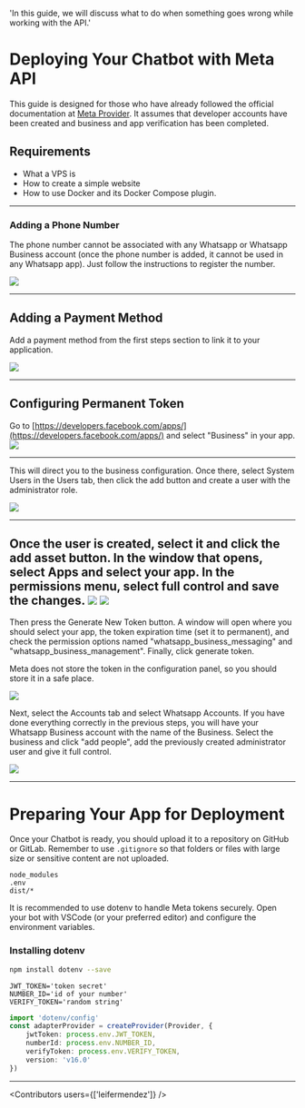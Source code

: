 
  'In this guide, we will discuss what to do when something goes wrong while working with the API.'

# Deploying Your Chatbot with Meta API

This guide is designed for those who have already followed the official documentation at [Meta Provider](/providers/meta).
 It assumes that developer accounts have been created and business and app verification has been completed.

## Requirements

- What a VPS is
- How to create a simple website
- How to use Docker and its Docker Compose plugin.

---


### Adding a Phone Number

The phone number cannot be associated with any Whatsapp or Whatsapp Business account (once the phone number is added, it cannot be used in any Whatsapp app). Just follow the instructions to register the number.

<Image src="https://i.imgur.com/QIWL7Of.png" />

---

## Adding a Payment Method

Add a payment method from the first steps section to link it to your application.

<Image src="https://i.imgur.com/ORr9Zrf.png" />

---

## Configuring Permanent Token

Go to [https://developers.facebook.com/apps/](https://developers.facebook.com/apps/) and select "Business" in your app. 
<Image src="https://i.imgur.com/5EjHuFH.png" />

---

This will direct you to the business configuration. Once there, select System Users in the Users tab, then click the add button and create a user with the administrator role.

<Image src="https://i.imgur.com/gdMrx0b.png" />

---

Once the user is created, select it and click the add asset button. In the window that opens, select Apps and select your app. In the permissions menu, select full control and save the changes.
<Image src="https://i.imgur.com/JFQDxFn.png" />
<Image src="https://i.imgur.com/l11O1Bi.png" />
---

Then press the Generate New Token button. A window will open where you should select your app, the token expiration time (set it to permanent), and check the permission options named "whatsapp_business_messaging" and "whatsapp_business_management". Finally, click generate token.

Meta does not store the token in the configuration panel, so you should store it in a safe place.


<Image src="https://i.imgur.com/TZvxnwc.png" />

Next, select the Accounts tab and select Whatsapp Accounts. If you have done everything correctly in the previous steps, you will have your Whatsapp Business account with the name of the Business. Select the business and click "add people", add the previously created administrator user and give it full control.

<Image src="https://i.imgur.com/TPSwWlN.png" />

---

# Preparing Your App for Deployment

Once your Chatbot is ready, you should upload it to a repository on GitHub or GitLab. Remember to use `.gitignore` so that folders or files with large size or sensitive content are not uploaded.

``` {{title:'.gitignore'}}
node_modules
.env
dist/*
```

It is recommended to use dotenv to handle Meta tokens securely. 
Open your bot with VSCode (or your preferred editor) and configure the environment variables.

### Installing dotenv

```bash
npm install dotenv --save
```

``` {{title:'.env'}}
JWT_TOKEN='token secret'
NUMBER_ID='id of your number'
VERIFY_TOKEN='random string'
```
```ts {{title:'app.ts'}}
import 'dotenv/config'
const adapterProvider = createProvider(Provider, {
    jwtToken: process.env.JWT_TOKEN,
    numberId: process.env.NUMBER_ID,
    verifyToken: process.env.VERIFY_TOKEN,
    version: 'v16.0'
})
```
----

<Guides />

<Resources />

<Contributors users={['leifermendez']} />